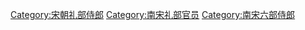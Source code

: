 [[Category:宋朝礼部侍郎|Category:宋朝礼部侍郎]]
[[Category:南宋礼部官员|Category:南宋礼部官员]]
[[Category:南宋六部侍郎|Category:南宋六部侍郎]]